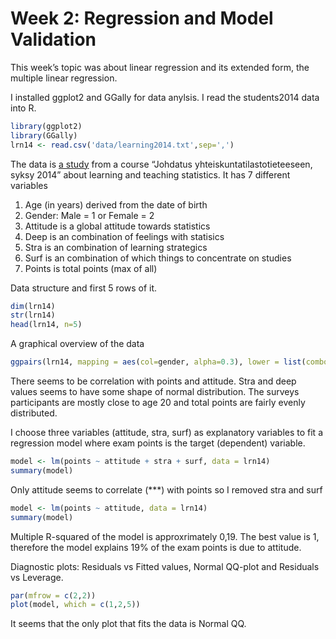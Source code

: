 # Week 2: Regression and Model Validation

This week's topic was about linear regression and its extended form, the multiple linear regression. 

I installed ggplot2 and GGally for data anylsis. I read the students2014 data into R.

```r
library(ggplot2)
library(GGally)
lrn14 <- read.csv('data/learning2014.txt',sep=',')
```

The data is [a study](http://www.helsinki.fi/~kvehkala/JYTmooc/JYTOPKYS2-meta.txt) from a course "Johdatus yhteiskuntatilastotieteeseen, syksy 2014" about learning and teaching statistics.
It has 7 different variables

1. Age      (in years) derived from the date of birth
2. Gender:   Male = 1 or  Female = 2
3. Attitude is a global attitude towards statistics
4. Deep is an combination of feelings with statisics
5. Stra is an combination of learning strategics
6. Surf is an combination of which things to concentrate on studies
7. Points is total points (max of all)

Data structure and first 5 rows of it.

```r
dim(lrn14)
str(lrn14)
head(lrn14, n=5)
```

A graphical overview of the data 

```r
ggpairs(lrn14, mapping = aes(col=gender, alpha=0.3), lower = list(combo = wrap("facethist", bins = 20)))

```

There seems to be correlation with points and attitude. Stra and deep values seems to have some shape of normal distribution. The surveys participants are mostly close to age 20 and total points are fairly evenly distributed.

I choose three variables (attitude, stra, surf) as explanatory variables to fit a regression model where exam points is the target (dependent) variable. 

```r
model <- lm(points ~ attitude + stra + surf, data = lrn14)
summary(model)

```

Only attitude seems to correlate (***) with points so I removed stra and surf

```r
model <- lm(points ~ attitude, data = lrn14)
summary(model)

```

Multiple R-squared of the model is approxrimately 0,19. The best value is 1, therefore the model explains 19% of the exam points is due to attitude. 

Diagnostic plots: Residuals vs Fitted values, Normal QQ-plot and Residuals vs Leverage.

```r
par(mfrow = c(2,2))
plot(model, which = c(1,2,5))
```

It seems that the only plot that fits the data is Normal QQ.


